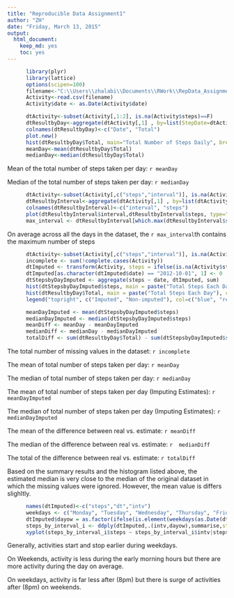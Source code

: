 ```yaml
---
title: "Reproducible Data Assignment1"
author: "ZH"
date: "Friday, March 13, 2015"
output: 
  html_document:
    keep_md: yes
    toc: yes
---
```



```r
      library(plyr)
      library(lattice)
      options(scipen=100)     
      filename<-"C:\\Users\\zhalabi\\Documents\\RWork\\RepData_Assignment1\\activity.csv"
      Activity<-read.csv(filename)
      Activity$date <- as.Date(Activity$date)
```


```r
   
      dtActivity<-subset(Activity[,1:2], is.na(Activity$steps)==F)
      dtResultbyDay<-aggregate(dtActivity[,1] , by=list(StepDate=dtActivity[,2]),sum)
      colnames(dtResultbyDay)<-c("Date", "Total") 
      plot.new()
      hist(dtResultbyDay$Total, main="Total Number of Steps Daily", breaks=10, xlab="Number of Steps")
      meanDay<-mean(dtResultbyDay$Total)
      medianDay<-median(dtResultbyDay$Total)
```

  Mean of the total number of steps taken per day: `r meanDay` 
  
  Median of the total number of steps taken per day: `r medianDay` 

```r
      dtActivity<-subset(Activity[,c("steps","interval")], is.na(Activity$steps)==F)
      dtResultbyInterval<-aggregate(dtActivity[,1] , by=list(dtActivity[,2]),mean) 
      colnames(dtResultbyInterval)<-c("interval", "steps") 
      plot(dtResultbyInterval$interval,dtResultbyInterval$steps, type="l", xlab="Interval", ylab="Number of Steps",main="Average Number of Steps per Day by Interval")
      max_interval <- dtResultbyInterval[which.max(dtResultbyInterval$steps),1]
``` 

On average across all the days in the dataset, the `r max_interval`th contains the maximum number of steps


```r
      dtActivity<-subset(Activity[,c("steps","interval")], is.na(Activity$steps)==F)
      incomplete <- sum(!complete.cases(Activity))
      dtImputed <- transform(Activity, steps = ifelse(is.na(Activity$steps), dtResultbyInterval$steps[match(Activity$interval, dtResultbyInterval$interval)], Activity$steps))
      dtImputed[as.character(dtImputed$date) == "2012-10-01", 1] <- 0
      dtStepsbyDayImputed <- aggregate(steps ~ date, dtImputed, sum)
      hist(dtStepsbyDayImputed$steps, main = paste("Total Steps Each Day"), col="blue", xlab="Number of Steps")
      hist(dtResultbyDay$Total, main = paste("Total Steps Each Day"), col="red", xlab="Number of Steps", add=T)
      legend("topright", c("Imputed", "Non-imputed"), col=c("blue", "red"), lwd=10)

      meanDayImputed <- mean(dtStepsbyDayImputed$steps)
      medianDayImputed <- median(dtStepsbyDayImputed$steps)
      meanDiff <- meanDay - meanDayImputed
      medianDiff <- medianDay - medianDayImputed
      totalDiff <- sum(dtResultbyDay$Total) - sum(dtStepsbyDayImputed$steps)
```

  The total number of missing values in the dataset: `r incomplete` 
  
  The mean of total number of steps taken per day: `r meanDay` 
  
  The median of total number of steps taken per day: `r medianDay` 
  
  The mean of total number of steps taken per day (Imputing Estimates): `r  meanDayImputed` 
  
  The median of total number of steps taken per day (Imputing Estimates): `r medianDayImputed` 
  
  The mean of the difference between real vs. estimate: `r meanDiff` 
  
  The median of the difference between real vs. estimate: `r  medianDiff` 
  
  The total of the difference between real vs. estimate: `r totalDiff` 

  Based on the summary results and the histogram listed above, the estimated median is very close to the median of the original dataset in which the missing values were ignored. However, the mean value is differs slighltly.



```r

      names(dtImputed)<-c("steps","dt","intv")
      weekdays <- c("Monday", "Tuesday", "Wednesday", "Thursday", "Friday")
      dtImputed$dayow = as.factor(ifelse(is.element(weekdays(as.Date(dtImputed$dt)),weekdays), "Weekday", "Weekend"))
      steps_by_interval_i <- ddply(dtImputed,.(intv,dayow),summarise,steps=mean(steps))
      xyplot(steps_by_interval_i$steps ~ steps_by_interval_i$intv|steps_by_interval_i$dayow, main="Average Steps per Day by Interval",xlab="Intervals", ylab="Steps",layout=c(1,2), type="l")
```

Generally, activities start and stop earlier during weekdays.

On Weekends, activity is less during the early morning hours but there are more activity during the day on average.  

On weekdays, activity is far less after (8pm) but there is surge of activities after (8pm) on weekends.



